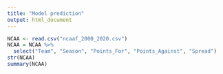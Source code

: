 ```yaml
---
title: "Model prediction"
output: html_document
---
```


```r
NCAA <- read.csv("ncaaf_2000_2020.csv")
NCAA = NCAA %>%
  select("Team", "Season", "Points_For", "Points_Against", "Spread")
str(NCAA)
summary(NCAA)

```